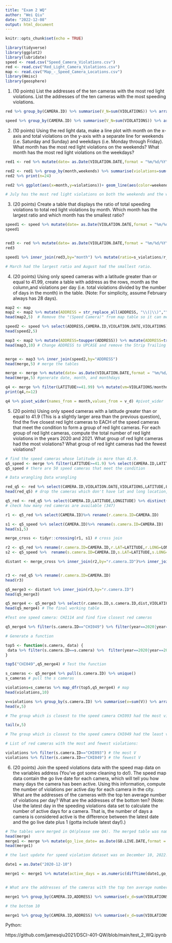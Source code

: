 ```yaml
---
title: "Exam 2 WQ"
author: "Wei Qiu"
date: "2022-12-08"
output: html_document
---
```


```r
knitr::opts_chunk$set(echo = TRUE)
```



```r
library(tidyverse)
library(ggplot2)
library(lubridate)
speed <- read.csv("Speed_Camera_Violations.csv")
red <- read.csv("Red_Light_Camera_Violations.csv")
map <- read.csv("Map_-_Speed_Camera_Locations.csv")
library(Hmisc)
library(geosphere)
```

1. (10 points) List the addresses of the ten cameras with the most red light
violations. List the addresses of the ten cameras with the most speeding
violations.

```r
red %>% group_by(CAMERA.ID) %>% summarise(V_N=sum(VIOLATIONS)) %>% arrange(desc(V_N)) %>% head(10)

speed %>% group_by(CAMERA.ID) %>% summarise(V_N=sum(VIOLATIONS)) %>% arrange(desc(V_N)) %>% head(10)
```
2. (10 points) Using the red light data, make a line plot with month on the
x-axis and total violations on the y-axis with a separate line for weekends
(i.e. Saturday and Sunday) and weekdays (i.e. Monday through Friday).
What month has the most red light violations on the weekends? What
month has the most red light violations on the weekdays?

```r

red1 <- red %>% mutate(date= as.Date(VIOLATION.DATE,format = "%m/%d/%Y")) %>%  mutate(month=month(date)) %>% mutate(day=wday(date,label = TRUE)) %>% mutate(weekends=ifelse(day=="Sat"|day=="Sun",TRUE,FALSE)) 

red2 <- red1 %>% group_by(month,weekends) %>% summarise(violations=sum(VIOLATIONS)) %>% arrange(desc(violations)) 
red2 %>% print(n=24)

red2 %>% ggplot(aes(x=month,y=violations))+ geom_line(aes(color=weekends))+ scale_x_continuous(breaks=seq(0,12,1))

# July has the most red light violations on both the weekends and the weekdays.

```

3. (20 points) Create a table that displays the ratio of total speeding violations to total red light violations by month. Which month has the largest ratio and which month has the smallest ratio?

```r
speed1 <- speed %>% mutate(date= as.Date(VIOLATION.DATE,format = "%m/%d/%Y")) %>%  mutate(month=month(date)) %>% group_by(month) %>% summarise(s_violations=sum(VIOLATIONS)) %>% arrange(desc(s_violations)) 
speed1


red3 <- red %>% mutate(date= as.Date(VIOLATION.DATE,format = "%m/%d/%Y")) %>%  mutate(month=month(date)) %>% group_by(month) %>% summarise(r_violations=sum(VIOLATIONS)) %>% arrange(desc(r_violations)) 
red3

speed1 %>% inner_join(red3,by="month") %>% mutate(ratio=s_violations/r_violations) %>% arrange(desc(ratio))

# March had the largest ratio and August had the smallest ratio. 
```

4. (20 points) Using only speed cameras with a latitude greater than or equal to 41.99, create a table with address as the rows, month as the column,and violations per day (i.e. total violations divided by the number of days in the month) in the table. (Note: For simplicity, assume February always has 28 days).

```r
map2 <- map
map2 <- map2 %>% mutate(ADDRESS = str_replace_all(ADDRESS, "\\(|\\)","")) %>% mutate(ADDRESS=gsub("Speed Camera","",ADDRESS))  
head(map2,5)  # Remove the "(Speed Camera)" from map table so it can merge with speed table 

speed2 <- speed %>% select(ADDRESS,CAMERA.ID,VIOLATION.DATE,VIOLATIONS)
head(speed2,5)

map3 <- map2 %>% mutate(ADDRESS=toupper(ADDRESS)) %>% mutate(ADDRESS=trimws(ADDRESS, which = c("right")))
head(map3,10) # Change ADDRESS to UPCASE and remove the Strip Trailing Space.


merge <- map3 %>% inner_join(speed2,by="ADDRESS")
head(merge,5) # merge the tables

merge <- merge %>% mutate(date= as.Date(VIOLATION.DATE,format = "%m/%d/%Y")) %>%  mutate(month=month(date)) %>% mutate(monthdays=monthDays(date)) 
head(merge,5) #generate date, month, and monthdays

q4 <- merge %>% filter(LATITUDE>=41.99) %>% mutate(vm=VIOLATIONS/monthdays) %>% group_by(ADDRESS,month) %>% summarise(v_d=sum(vm))  
print(q4,n=12)

q4 %>% pivot_wider(names_from = month,values_from = v_d) #pivot_wider


```

5. (20 points) Using only speed cameras with a latitude greater than or equal to 41.9 (This is a slightly larger area than the previous question), find the five closest red light cameras to EACH of the speed cameras that meet the condition to form a group of red light cameras. For each group of red light cameras, compute the total number of red light violations in the years 2020 and 2021. What group of red light cameras had the most violations? What group of red light cameras had the fewest violations?

```r
# find the speed cameras whose latitude is more than 41.9.
q5_speed <- merge %>% filter(LATITUDE>=41.9) %>% select(CAMERA.ID,LATITUDE,LONGITUDE) %>% distinct()
q5_speed # there are 50 speed cameras that meet the condition

# Data wrangling Data wrangling  

red_q5 <- red %>% select(CAMERA.ID,VIOLATION.DATE,VIOLATIONS,LATITUDE,LONGITUDE,LOCATION) %>% mutate(v.date= as.Date(VIOLATION.DATE,format = "%m/%d/%Y")) %>% mutate(year=as.numeric(format(v.date,'%Y'))) %>%  drop_na() 
head(red_q5) # drop the cameras which don't have lat and long location, and extract year from the date.

q5_red <- red_q5 %>% select(CAMERA.ID,LATITUDE,LONGITUDE) %>% distinct() 
# check how many red cameras are available (347)

r1 <- q5_red %>% select(CAMERA.ID)%>% rename(r.camera.ID=CAMERA.ID)

s1 <- q5_speed %>% select(CAMERA.ID)%>% rename(s.camera.ID=CAMERA.ID)
head(s1,5)

merge_cross <- tidyr::crossing(r1, s1) # cross join 

r2 <- q5_red %>% rename(r.camera.ID=CAMERA.ID,r.LAT=LATITUDE,r.LONG=LONGITUDE)
s2 <- q5_speed %>%  rename(s.camera.ID=CAMERA.ID,s.LAT=LATITUDE,s.LONG=LONGITUDE)

distant <- merge_cross %>% inner_join(r2,by="r.camera.ID")%>% inner_join(s2,by="s.camera.ID") %>% mutate(dist = distHaversine(cbind(r.LONG,r.LAT), cbind(s.LONG,s.LAT))) # calculate the distance between every speed camera and every red camera (mutate_dist)


r3 <- red_q5 %>% rename(r.camera.ID=CAMERA.ID)
head(r3)

q5_merge3 <- distant %>% inner_join(r3,by="r.camera.ID")
head(q5_merge3)

q5_merge4 <- q5_merge3 %>% select(r.camera.ID,s.camera.ID,dist,VIOLATIONS,v.date) %>% mutate(year=year(v.date))
head(q5_merge4) # The final working table 

#Test one speed camera: CHI114 and find five closest red cameras 

q5_merge4 %>% filter(s.camera.ID=="CHI049") %>% filter(year==2020|year==2021) %>%  group_by(s.camera.ID,r.camera.ID,dist) %>% summarise(V=sum(VIOLATIONS)) %>% arrange(dist) %>% head(5)

# Generate a function

top5 <- function(s.camera, data) {
 data %>% filter(s.camera.ID==s.camera) %>%  filter(year==2020|year==2021) %>%  group_by(s.camera.ID,r.camera.ID,dist) %>% summarise(V=sum(VIOLATIONS)) %>% arrange(dist) %>% head(5)
}

top5("CHI049",q5_merge4) # Test the function

s_cameras <- q5_merge4 %>% pull(s.camera.ID) %>% unique() 
s_cameras # pull the s cameras 

violations=s_cameras %>% map_dfr(top5,q5_merge4) # map 
head(violations,10)

v=violations %>% group_by(s.camera.ID) %>% summarise(v=sum(V)) %>% arrange(desc(v)) 
head(v,5)

# The group which is closest to the speed camera CHI093 had the most violations.   

tail(v,5) 

# The group which is closest to the speed camera CHI049 had the least violations. 

# List of red cameras with the most and fewest violations:

violations %>% filter(s.camera.ID=="CHI093") # the most V
violations %>% filter(s.camera.ID=="CHI049") # the fewest V


```

6. (20 points) Join the speed violations data with the speed map data on the
variables address (You've got some cleaning to do!). The speed map data
contain the go live date for each camera, which will tell you how many
days the camera has been active. Using this information, compute the
number of violations per active day for each camera in the city. What are
the addresses of the cameras with the top ten average number of violations
per day? What are the addresses of the bottom ten? (Note: Use the latest
day in the speeding violations data set to calculate the number of active
days for a camera. That is, the number of days a camera is considered
active is the difference between the latest date and the go live date plus 1
(gotta include latest day!).)

```r
# The tables were merged in Q4(please see Q4). The merged table was named merge.
head(merge)
merge1 <- merge %>% mutate(go_live_date= as.Date(GO.LIVE.DATE,format = "%m/%d/%Y"))
head(merge1)

# the last update for speed violation dataset was on December 10, 2022.

date1 = as.Date("2020-12-10")

merge1 <- merge1 %>% mutate(active_days = as.numeric(difftime(date1,go_live_date, units = "days"))+1)


# What are the addresses of the cameras with the top ten average number of violations per day?

merge1 %>% group_by(CAMERA.ID,ADDRESS) %>% summarise(v_d=sum(VIOLATIONS/active_days)) %>% arrange(desc(v_d)) %>% head(10) 

# the bottom 10

merge1 %>% group_by(CAMERA.ID,ADDRESS) %>% summarise(v_d=sum(VIOLATIONS/active_days)) %>% arrange(v_d) %>% head(10)

```

Python:

https://github.com/jamesqiu2021/DSCI-401-QW/blob/main/test_2_WQ.ipynb


